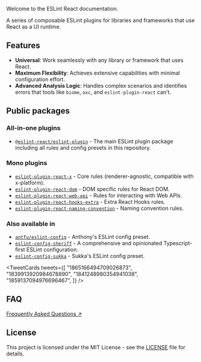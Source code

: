 
<Logo />

Welcome to the ESLint React documentation.

A series of composable ESLint plugins for libraries and frameworks that use React as a UI runtime.

## Features

- **Universal**: Work seamlessly with any library or framework that uses React.
- **Maximum Flexibility**: Achieves extensive capabilities with minimal configuration effort.
- **Advanced Analysis Logic**: Handles complex scenarios and identifies errors that tools like `biome`, `oxc`, and `eslint-plugin-react` can't.

## Public packages

### All-in-one plugins

- [`@eslint-react/eslint-plugin`](https://www.npmjs.com/package/@eslint-react/eslint-plugin) - The main ESLint plugin package including all rules and config presets in this repository.

### Mono plugins

- [`eslint-plugin-react-x`](https://github.com/Rel1cx/eslint-react/tree/main/packages/plugins/eslint-plugin-react-x) - Core rules (renderer-agnostic, compatible with x-platform).
- [`eslint-plugin-react-dom`](https://github.com/Rel1cx/eslint-react/tree/main/packages/plugins/eslint-plugin-react-dom) - DOM specific rules for React DOM.
- [`eslint-plugin-react-web-api`](https://github.com/Rel1cx/eslint-react/tree/main/packages/plugins/eslint-plugin-react-web-api) - Rules for interacting with Web APIs.
- [`eslint-plugin-react-hooks-extra`](https://github.com/Rel1cx/eslint-react/tree/main/packages/plugins/eslint-plugin-react-hooks-extra) - Extra React Hooks rules.
- [`eslint-plugin-react-naming-convention`](https://github.com/Rel1cx/eslint-react/tree/main/packages/plugins/eslint-plugin-react-naming-convention) - Naming convention rules.

### Also available in

- [`antfu/eslint-config`](https://github.com/antfu/eslint-config) - Anthony's ESLint config preset.
- [`eslint-config-sheriff`](https://github.com/AndreaPontrandolfo/sheriff) - A comprehensive and opinionated Typescript-first ESLint configuration.
- [`eslint-config-sukka`](https://github.com/SukkaW/eslint-config-sukka) - Sukka's ESLint config preset.

<TweetCards tweets={[
  "1865166494709026873",
  "1839913920984678890",
  "1841248980354941038",
  "1859137094976696467",
]} />

## FAQ

[Frequently Asked Questions ↗](/docs/faq)

## License

This project is licensed under the MIT License - see the [LICENSE](https://github.com/Rel1cx/eslint-react/blob/main/LICENSE) file for details.
